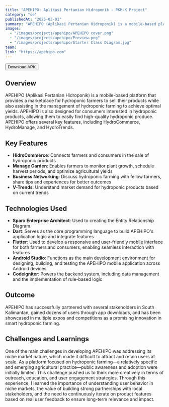 ```yaml
---
title: "APEHIPO: Aplikasi Pertanian Hidroponik - PKM-K Project"
category: "se"
publishedAt: "2025-03-01"
summary: "APEHIPO (Aplikasi Pertanian Hidroponik) is a mobile-based platform that provides a marketplace for hydroponic farmers to sell their products while also assisting ..."
images:
  - "/images/projects/apehipo/APEHIPO cover.png"
  - "/images/projects/apehipo/Preview.png"
  - "/images/projects/apehipo/Starter Class Diagram.jpg"
team:
link: "https://apehipo.com"
---
```


<Button href="https://www.youtube.com/watch?v=Z-Rof_GluVQ&ab_channel=APEHIPO" size="l" data-border="rounded" variant="tertiary" weight="default" prefixIcon="download">
  <Text variant="body-default-m">Download APK</Text>
</Button>

## Overview

APEHIPO (Aplikasi Pertanian Hidroponik) is a mobile-based platform that provides a marketplace for hydroponic farmers to sell their products while also assisting in the management of hydroponic farming to achieve optimal yields. APEHIPO is also designed for consumers interested in hydroponic products, allowing them to easily find high-quality hydroponic produce. APEHIPO offers several key features, including HydroCommerce, HydroManage, and HydroTrends.
## Key Features
- **HidroCommerce**: Connects farmers and consumers in the sale of hydroponic products
- **Manage Garden**: Enables farmers to monitor plant growth, schedule harvest periods, and optimize agricultural yields
- **Business Networking**: Discuss hydroponic farming with fellow farmers, share tips and experiences for better outcomes
- **V-Trends**: Understand market demand for hydroponic products based on current trends

## Technologies Used

- **Sparx Enterprise Architect**: Used to creating the Entity Relationship Diagram.
- **Dart**: Serves as the core programming language to build APEHIPO's application logic and integrate features
- **Flutter**:  Used to develop a responsive and user-friendly mobile interface for both farmers and consumers, enabling seamless interaction with features
- **Android Studio**: Functions as the main development environment for designing, building, and testing the APEHIPO mobile application across Android devices
- **Codeigniter**: Powers the backend system, including data management and the implementation of rule-based logic

## Outcome

APEHIPO has successfully partnered with several stakeholders in South Kalimantan, gained dozens of users through app downloads, and has been showcased in multiple expos and competitions as a promising innovation in smart hydroponic farming.

## Challenges and Learnings

One of the main challenges in developing APEHIPO was addressing its niche market nature, which made it difficult to attract and retain users at scale. As a platform focused on hydroponic farming—a relatively specific and emerging agricultural practice—public awareness and adoption were initially limited. This challenge pushed us to think more creatively in terms of outreach, education, and user engagement strategies. Through this experience, I learned the importance of understanding user behavior in niche markets, the value of building strong partnerships with local stakeholders, and the need to continuously iterate on product features based on real user feedback to ensure long-term relevance and impact.
